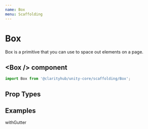 ```yaml
---
name: Box
menu: Scaffolding
---
```



# Box

Box is a primitive that you can use to space out elements on a page.

## \<Box /\> component

```js
import Box from '@clarityhub/unity-core/scaffolding/Box';
```

## Prop Types

<PropsTable of={Box} />

## Examples

<Playground>
	<Box withGutter style={{ border: '1px solid red' }}>
		<div style={{ backgroundColor: 'blue', color: 'white' }}>withGutter</div>
	</Box>
</Playground>